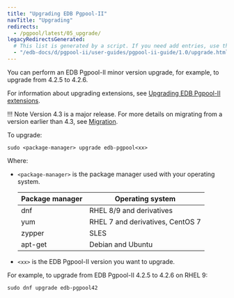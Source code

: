 ```yaml
---
title: "Upgrading EDB Pgpool-II"
navTitle: "Upgrading"
redirects:
  - /pgpool/latest/05_upgrade/
legacyRedirectsGenerated:
  # This list is generated by a script. If you need add entries, use the `legacyRedirects` key.
  - "/edb-docs/d/pgpool-ii/user-guides/pgpool-ii-guide/1.0/upgrade.html"
---
```


<div id="upgrade" class="registered_link"></div>

You can perform an EDB Pgpool-II minor version upgrade, for example, to upgrade from 4.2.5 to 4.2.6. 

For information about upgrading extensions, see [Upgrading EDB Pgpool-II extensions](../installing_extensions/upgrading_extensions).

!!! Note 
    Version 4.3 is a major release. For more details on migrating from a version earlier than 4.3, see [Migration](https://www.pgpool.net/docs/43/en/html/release-4-3-0.html#MIGRATION-4-3-0).

To upgrade:

```shell
sudo <package-manager> upgrade edb-pgpool<xx>
```

Where:

-  `<package-manager>` is the package manager used with your operating system.

   | Package manager |         Operating system         |
   | --------------- | -------------------------------- |
   | dnf             | RHEL 8/9 and derivatives         |
   | yum             | RHEL 7 and derivatives, CentOS 7 |
   | zypper          | SLES                             |
   | apt-get         | Debian and Ubuntu                |
 
- `<xx>` is the EDB Pgpool-II version you want to upgrade. 

For example, to upgrade from EDB Pgpool-II 4.2.5 to 4.2.6 on RHEL 9:

```shell
sudo dnf upgrade edb-pgpool42
```
